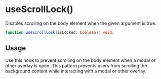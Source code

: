 
<Meta of={Stories} />

# useScrollLock()

<Status variant="stable" />

Disables scrolling on the body element when the given argument is true.

<div
  style={{
    maxHeight: "50vh",
    overflowY: "scroll",
  }}
>
  <Story of={Stories.ForDocs} />
</div>

```ts
function useScrollLock(isLocked: boolean): void;
```

## Usage

Use this hook to prevent scrolling on the body element when a modal or other overlay is open.
This pattern prevents users from scrolling the background content while interacting with a modal or other overlay.
